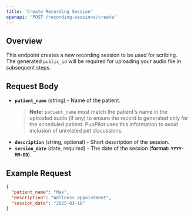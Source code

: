 ```yaml
---
title: 'Create Recording Session'
openapi: 'POST /recording-sessions/create'
---
```


## Overview
This endpoint creates a new recording session to be used for scribing.  
The generated `public_id` will be required for uploading your audio file in subsequent steps.

## Request Body
- **`patient_name`** (string) - Name of the patient.  
  > **Note:** `patient_name` must match the patient's name in the uploaded audio (if any) to ensure the record is generated only for the scheduled patient. PupPilot uses this information to avoid inclusion of unrelated pet discussions.  
- **`description`** (string, optional) - Short description of the session.  
- **`session_date`** (date, required) - The date of the session (**format: `YYYY-MM-DD`**).  

## Example Request
```json
{
  "patient_name": "Max",
  "description": "Wellness appointment",
  "session_date": "2025-03-18"
}
```

